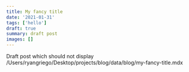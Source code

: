 ```yaml
---
title: My fancy title
date: '2021-01-31'
tags: ['hello']
draft: true
summary: draft post
images: []
---
```


Draft post which should not display
/Users/ryangriego/Desktop/projects/blog/data/blog/my-fancy-title.mdx
